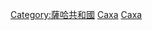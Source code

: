 {{Commonscat|Geography of Sakha}}

[[Category:薩哈共和國|Category:薩哈共和國]]
[[Category:俄罗斯各共和国地理|Саха]]
[[Category:西伯利亞地理|Саха]]